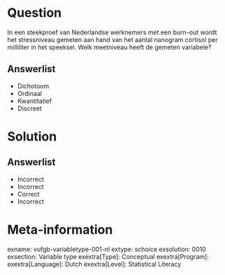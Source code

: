 Question
========

In een steekproef van Nederlandse werknemers met een burn-out wordt het stressniveau gemeten aan hand van het aantal nanogram cortisol per milliliter in het speeksel. Welk meetniveau heeft de gemeten variabele?
  
Answerlist
----------
* Dichotoom
* Ordinaal
* Kwantitatief
* Discreet

Solution
========

Answerlist
----------
* Incorrect
* Incorrect
* Correct
* Incorrect

Meta-information
================
exname: vufgb-variabletype-001-nl
extype: schoice
exsolution: 0010
exsection: Variable type
exextra[Type]: Conceptual
exextra[Program]: 
exextra[Language]: Dutch
exextra[Level]: Statistical Literacy